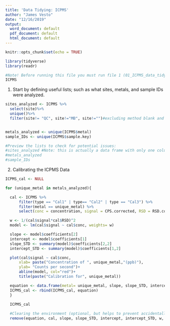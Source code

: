 ```yaml
---
title: 'Data Tidying: ICPMS'
author: "James Vesto"
date: "12/16/2019"
output:
  word_document: default
  pdf_document: default
  html_document: default
---
```


```r

knitr::opts_chunk$set(echo = TRUE)

library(tidyverse)
library(readr)
```

```r
#Note! Before running this file you must run file 1 (01_ICPMS_data_tidying.Rmd)
ICPMS
```

1) Start by defining useful lists; such as what sites, metals, and sample IDs were analyzed.

```r
sites_analyzed <- ICPMS %>% 
  select(site)%>%
  unique()%>%
  filter(site!= "QC", site!="MB", site!="")#excluding method blank and quality control from the list of sites


metals_analyzed <- unique(ICPMS$metal)
sample_IDs <- unique(ICPMS$sample.key)

#Preview the lists to check for potential issues:
#sites_analyzed #Note: this is actually a data frame with only one column!
#metals_analyzed
#sample_IDs
```

2) Calibrating the ICPMS Data

```r

ICPMS_cal <- NULL

for (unique_metal in metals_analyzed){

  cal <- ICPMS %>% 
      filter(type == "Cal1" | type== "Cal2" | type == "Cal3") %>% 
      filter(metal == unique_metal) %>%
      select(conc = concentration, signal = CPS.corrected, RSD = RSD.corrected) #(Kg/mL)

  w <- 1/(cal$signal*cal$RSD)^2 
  model <- lm(cal$signal ~ cal$conc, weights= w)

  slope <- model$coefficients[2]
  intercept <- model$coefficients[1]
  slope_STD <- summary(model)$coefficients[2,2]
  intercept_STD <- summary(model)$coefficients[1,2]

  plot(cal$signal ~ cal$conc,
      xlab= paste("Concentration of ", unique_metal,"(ppb)"),
      ylab= "Counts per second")+ 
      abline(model, col="red")+ 
      title(paste("Calibration for", unique_metal)) 

  equation <- data.frame(metal= unique_metal, slope, slope_STD, intercept, intercept_STD)
  ICPMS_cal <- rbind(ICPMS_cal, equation)
  }

  ICPMS_cal 
  
  #Clearing the environment (optional, but helps to prevent accidentally using the wrong object!)
  remove(equation, cal, slope, slope_STD, intercept, intercept_STD, w, model, unique_metal)
```

